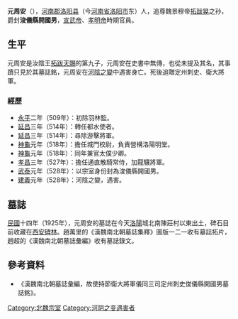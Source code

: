 {{東亞男性歷史人物
|名稱 =元周安
|身份 =浚儀縣開國男
|國家 =[[北魏|北魏]]
|時代 =[[南北朝|南北朝]]
|最高職務 =
|前任 = 無
|繼任 = 無
|圖片名稱 =
|圖片大小 =
|圖片說明 =
|姓 =
|名 =
|字 =
|官職 =
|封爵 =
|位階 =
|封地 =
|族裔 =[[鮮卑|鮮卑]]
|旗籍 =
|氏族 =
|籍貫 =
|本籍 =
|世系 = 
|小字 =
|別名 =
|號 =
|其他名號 =
|出生日期 =不詳
|出生地點 =
|婚年 =
|逝世年 =[[建義_(北魏)|建義]]元年（528年）
|逝世地 =[[河南郡|河南]][[河陰|河陰]]
|諡號 =
|墓葬 =[[洛陽縣|洛陽]][[長陵|長陵]]之東
|父親 =汝陰靈王[[拓跋天賜|拓跋天賜]]
|嫡母 =
|母親 =
|元配 =
|正室 =
|繼室 =
|兄弟 =
|姊妹 =
|子 =
|女 =
|其他親屬 =>祖父：[[拓跋晃|拓跋晃]]<br>
|出身 = <!---此处指科举出身--->
|功名 = 
|經歷 = 
|著作 =
|注釋 =
}}

'''元周安'''（{{bd|？||528年|catIdx=t}}），[[河南郡|河南郡]][[洛阳县|洛阳县]]（今[[河南省|河南省]][[洛阳市|洛阳市]]东）人，追尊魏景穆帝[[拓跋晃|拓跋晃]]之孙，爵封'''浚儀縣開國男'''，[[元恪|宣武帝]]、[[元詡|孝明帝]]時期官員。

==生平==
元周安是汝陰王[[拓跋天賜|拓跋天賜]]的第九子，元周安在史書中無傳，也從未提及其名，其事蹟只見於其墓誌銘，元周安在[[河陰之變|河陰之變]]中遇害身亡。死後追贈定州刺史、衛大將軍。
===經歷===
*[[永平|永平]]二年（509年）：初除羽林監。
*[[延昌|延昌]]三年（514年）：轉任都水使者。
*[[延昌|延昌]]三年（514年）：尋除游擊將軍。
*[[神龜_(北魏)|神龜]]元年（518年）：擔任城門校尉，負責營構洛陽明堂。
*[[神龜_(北魏)|神龜]]元年（518年）：同年兼官太僕少卿。
*[[孝昌|孝昌]]三年（527年）：擔任通直散騎常侍，加龍驤將軍。
*[[武泰|武泰]]元年（528年）：以宗室身份封為浚儀縣開國男。
*[[建義_(北魏)|建義]]元年（528年）：河陰之變，遇害。

==墓誌==
[[民國紀元|民國]]十四年（1925年），元周安的墓誌在今天[[洛陽|洛陽]]城北南陳莊村以東出土，碑石目前收藏在[[西安碑林|西安碑林]]。趙萬里的《漢魏南北朝墓誌集釋》圖版一二一收有墓誌拓片，趙超的《漢魏南北朝墓誌彙編》收有墓誌錄文。

==參考資料==
*《漢魏南北朝墓誌彙編，故使持節衛大將軍儀同三司定州刺史俊儀縣開國男墓誌銘》。

[[Category:北魏宗室|Category:北魏宗室]]
[[Category:河阴之变遇害者|Category:河阴之变遇害者]]